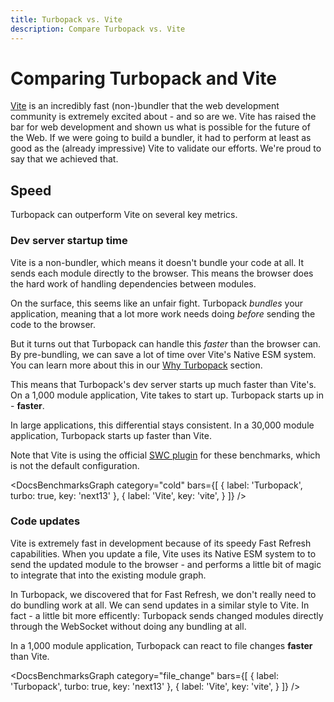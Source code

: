 ```yaml
---
title: Turbopack vs. Vite
description: Compare Turbopack vs. Vite
---
```



# Comparing Turbopack and Vite

[Vite](https://vitejs.dev/) is an incredibly fast (non-)bundler that the web development community is extremely excited about - and so are we. Vite has raised the bar for web development and shown us what is possible for the future of the Web. If we were going to build a bundler, it had to perform at least as good as the (already impressive) Vite to validate our efforts. We're proud to say that we achieved that.

<BenchmarksCallout />

## Speed

Turbopack can outperform Vite on several key metrics.

### Dev server startup time

Vite is a non-bundler, which means it doesn't bundle your code at all. It sends each module directly to the browser. This means the browser does the hard work of handling dependencies between modules.

On the surface, this seems like an unfair fight. Turbopack _bundles_ your application, meaning that a lot more work needs doing _before_ sending the code to the browser.

But it turns out that Turbopack can handle this _faster_ than the browser can. By pre-bundling, we can save a lot of time over Vite's Native ESM system. You can learn more about this in our [Why Turbopack](/pack/docs/why-turbopack#bundling-vs-native-esm) section.

This means that Turbopack's dev server starts up much faster than Vite's. On a 1,000 module application, Vite takes <DocsBenchmarkStat stat="vite-cold-1000" /> to start up. Turbopack starts up in <DocsBenchmarkStat stat="turbopack-cold-1000" /> - **<DocsBenchmarkStat stat="turbopack-cold-vs-vite" /> faster**.

In large applications, this differential stays consistent. In a 30,000 module application, Turbopack starts up <DocsBenchmarkStat stat="turbopack-cold-vs-vite-30000" /> faster than Vite.

Note that Vite is using the official [SWC plugin](https://github.com/vitejs/vite-plugin-react-swc) for these benchmarks, which is not the default configuration.

<DocsBenchmarksGraph category="cold" bars={[
  {
    label: 'Turbopack',
    turbo: true,
    key: 'next13'
  },
  {
    label: 'Vite',
    key: 'vite',
  }
]} />

### Code updates

Vite is extremely fast in development because of its speedy Fast Refresh capabilities. When you update a file, Vite uses its Native ESM system to to send the updated module to the browser - and performs a little bit of magic to integrate that into the existing module graph.

In Turbopack, we discovered that for Fast Refresh, we don't really need to do bundling work at all. We can send updates in a similar style to Vite. In fact - a little bit more efficently: Turbopack sends changed modules directly through the WebSocket without doing any bundling at all.

In a 1,000 module application, Turbopack can react to file changes **<DocsBenchmarkStat stat="turbopack-update-vs-vite" /> faster** than Vite.

<DocsBenchmarksGraph category="file_change" bars={[
  {
    label: 'Turbopack',
    turbo: true,
    key: 'next13'
  },
  {
    label: 'Vite',
    key: 'vite',
  }
]} />
